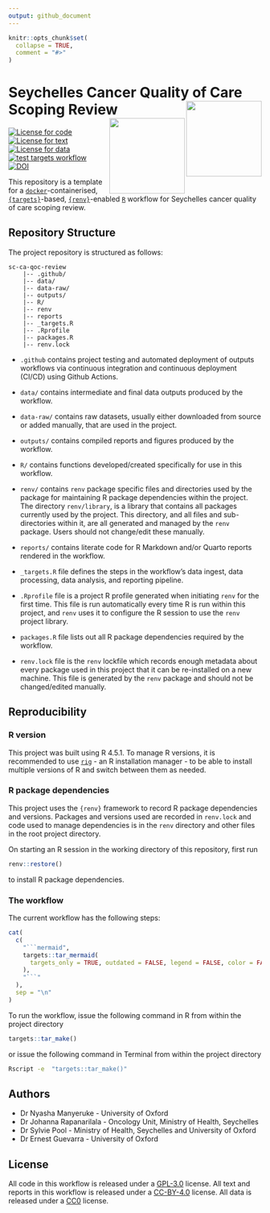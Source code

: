 ```yaml
---
output: github_document
---
```


<!-- README.md is generated from README.Rmd. Please edit that file -->

```r
knitr::opts_chunk$set(
  collapse = TRUE,
  comment = "#>"
)
```

# Seychelles Cancer Quality of Care Scoping Review <a href="https://www.tropicalmedicine.ox.ac.uk/study-with-us/msc-ihtm" target="_blank"><img src="https://podcasts.ox.ac.uk/sites/default/files/image-mirror/unpacking-fundamentals-global-health-towards-new-generation-leadership.png" width="150px" align="right" /></a> <a href="https://www.health.gov.sc/" target="_blank"><img src="https://upload.wikimedia.org/wikipedia/commons/thumb/f/f9/Coat_of_arms_of_Seychelles.svg/1200px-Coat_of_arms_of_Seychelles.svg.png" width="150px" align="right" /></a>

<!-- badges: start -->
[![License for code](https://img.shields.io/badge/license (for code)-GPL3.0-blue.svg)](https://opensource.org/licenses/gpl-3.0.html)
[![License for text](https://img.shields.io/badge/license (for writing)-CC_BY_4.0-blue)](https://creativecommons.org/licenses/by/4.0/)
[![License for data](https://img.shields.io/badge/license (for data)-CC0-blue)](https://creativecommons.org/public-domain/cc0/)
[![test targets workflow](https://github.com/OxfordIHTM/sc-ca-qoc-review/actions/workflows/test-targets-workflow.yml/badge.svg)](https://github.com/OxfordIHTM/sc-ca-qoc-review/actions/workflows/test-targets-workflow.yml)
[![DOI](https://zenodo.org/badge/982718524.svg)](https://doi.org/10.5281/zenodo.15825328)
<!-- badges: end -->

This repository is a template for a [`docker`](https://www.docker.com/get-started)-containerised, [`{targets}`](https://docs.ropensci.org/targets/)-based, [`{renv}`](https://rstudio.github.io/renv/articles/renv.html)-enabled [`R`](https://cran.r-project.org/) workflow for Seychelles cancer quality of care scoping review.

<!-- 
## About the Project
 -->

## Repository Structure

The project repository is structured as follows:

```
sc-ca-qoc-review
    |-- .github/
    |-- data/
    |-- data-raw/
    |-- outputs/
    |-- R/
    |-- renv
    |-- reports
    |-- _targets.R
    |-- .Rprofile
    |-- packages.R
    |-- renv.lock
```

* `.github` contains project testing and automated deployment of outputs workflows via continuous integration and continuous deployment (CI/CD) using Github Actions.

* `data/` contains intermediate and final data outputs produced by the workflow.

* `data-raw/` contains raw datasets, usually either downloaded from source or added manually, that are used in the project.

* `outputs/` contains compiled reports and figures produced by the workflow.

* `R/` contains functions developed/created specifically for use in this workflow.

* `renv/` contains `renv` package specific files and directories used by the package for maintaining R package dependencies within the project. The directory `renv/library`, is a library that contains all packages currently used by the project. This directory, and all files and sub-directories within it, are all generated and managed by the `renv` package. Users should not change/edit these manually.

* `reports/` contains literate code for R Markdown and/or Quarto reports rendered in the workflow.

* `_targets.R` file defines the steps in the workflow's data ingest, data processing, data analysis, and reporting pipeline.

* `.Rprofile` file is a project R profile generated when initiating `renv` for the first time. This file is run automatically every time R is run within this project, and `renv` uses it to configure the R session to use the `renv` project library.

* `packages.R` file lists out all R package dependencies required by the workflow.

* `renv.lock` file is the `renv` lockfile which records enough metadata about every package used in this project that it can be re-installed on a new machine. This file is generated by the `renv` package and should not be changed/edited manually.

## Reproducibility

### R version

This project was built using R 4.5.1. To manage R versions, it is recommended to use [`rig`](https://github.com/r-lib/rig) - an R installation manager - to be able to install multiple versions of R and switch between them as needed.

### R package dependencies

This project uses the `{renv}` framework to record R package dependencies and versions. Packages and versions used are recorded in `renv.lock` and code used to manage dependencies is in the `renv` directory and other files in the root project directory.

On starting an R session in the working directory of this repository, first run

```R
renv::restore()
```

to install R package dependencies.

### The workflow

The current workflow has the following steps:

```r
cat(
  c(
    "```mermaid",
    targets::tar_mermaid(
      targets_only = TRUE, outdated = FALSE, legend = FALSE, color = FALSE
    ),
    "```"
  ),
  sep = "\n"
)
```

To run the workflow, issue the following command in R from within the project directory

```R
targets::tar_make()
```

or issue the following command in Terminal from within the project directory

```bash
Rscript -e  "targets::tar_make()"
```

## Authors

* Dr Nyasha Manyeruke - University of Oxford
* Dr Johanna Rapanarilala - Oncology Unit, Ministry of Health, Seychelles
* Dr Sylvie Pool - Ministry of Health, Seychelles and University of Oxford
* Dr Ernest Guevarra - University of Oxford

## License

All code in this workflow is released under a [GPL-3.0](https://www.gnu.org/licenses/gpl-3.0.en.html#license-text) license. All text and reports in this workflow is released under a [CC-BY-4.0](https://creativecommons.org/licenses/by/4.0/deed.en) license. All data is released under a [CC0](https://creativecommons.org/public-domain/cc0/) license.

